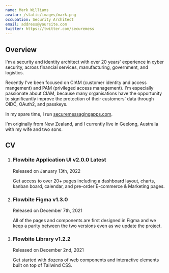 ```yaml
---
name: Mark Williams
avatar: /static/images/mark.png
occupation: Security Architect
email: address@yoursite.com
twitter: https://twitter.com/securemess
---
```


## Overview

I'm a security and identity architect with over 20 years' experience in cyber security, across financial services, manufacturing, government, and logistics.

Recently I've been focused on CIAM (customer identity and access mangement) and PAM (privileged access management). I'm especially passionate about CIAM, because many organisations have the opportunity to significantly improve the protection of their customers' data through OIDC, OAuth2, and passkeys. 

In my spare time, I run [securemessagingapps.com](https://securemessagingapps.com). 

I'm originally from New Zealand, and I currently live in Geelong, Australia with my wife and two sons.

## CV

<ol class="relative border-s border-gray-200 dark:border-gray-700">                  
  <li class="mb-10 ps-6">            
    <h3 class="mb-2 text-lg font-semibold text-gray-900 dark:text-white">
      Flowbite Application UI v2.0.0
      <span class="bg-blue-100 text-blue-800 text-sm font-medium ms-2 px-2.5 py-0.5 rounded-sm dark:bg-blue-900 dark:text-blue-300">Latest</span>
    </h3>
    <time class="block mb-2 text-sm text-gray-400 dark:text-gray-500">Released on January 13th, 2022</time>
    <p class="text-base font-normal text-gray-500 dark:text-gray-400">
      Get access to over 20+ pages including a dashboard layout, charts, kanban board, calendar, and pre-order E-commerce & Marketing pages.
    </p>
  </li>

  <li class="mb-10 ps-6">
    <h3 class="mb-2 text-lg font-semibold text-gray-900 dark:text-white">Flowbite Figma v1.3.0</h3>
    <time class="block mb-2 text-sm text-gray-400 dark:text-gray-500">Released on December 7th, 2021</time>
    <p class="text-base font-normal text-gray-500 dark:text-gray-400">
      All of the pages and components are first designed in Figma and we keep a parity between the two versions even as we update the project.
    </p>
  </li>

  <li class="ps-6">
    <h3 class="mb-2 text-lg font-semibold text-gray-900 dark:text-white">Flowbite Library v1.2.2</h3>
    <time class="block mb-2 text-sm text-gray-400 dark:text-gray-500">Released on December 2nd, 2021</time>
    <p class="text-base font-normal text-gray-500 dark:text-gray-400">
      Get started with dozens of web components and interactive elements built on top of Tailwind CSS.
    </p>
  </li>
</ol>
